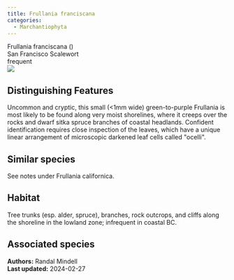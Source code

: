 ```yaml
---
title: Frullania franciscana
categories:
  - Marchantiophyta
---
```


<div class="info-panel">
 <div class="info-top">
  <div class="taxon-scientific"><span class="taxon-name">Frullania franciscana</span> <span class="taxon-authority"></span> <span class="taxon-family">()</span></div>
  <div class="taxon-common">San Francisco Scalewort</div>
 </div>
 <div class="info-bottom">
  <div class="taxon-qnd"></div>
  <div class="taxon-abundance">frequent</div>
 </div>
</div>

<div class="tab-index">
 <div class="tab-microscope"><img src="../img/bryo guide microscope.png"/></div>
</div>

## Distinguishing Features

Uncommon and cryptic, this small (&lt;1mm wide) green-to-purple Frullania is most likely to be found along very moist shorelines, where it creeps over the rocks and dwarf sitka spruce branches of coastal headlands. Confident identification requires close inspection of the leaves, which have a unique linear arrangement of microscopic darkened leaf cells called &quot;ocelli&quot;.

## Similar species

See notes under Frullania californica.

## Habitat

Tree trunks (esp. alder, spruce), branches, rock outcrops, and cliffs along the shoreline in the lowland zone; infrequent in coastal BC.

## Associated species



<div class="taxon-footer">
 <div class="taxon-authors"><b>Authors:</b> <span>Randal Mindell</span></div>
 <div class="taxon-update"><b>Last updated:</b> <span>2024-02-27</span></div>
</div>

